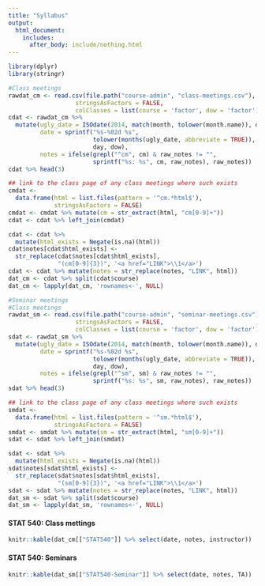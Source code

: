 ```yaml
---
title: "Syllabus"
output:
  html_document:
    includes:
      after_body: include/nothing.html
---
```


```r
library(dplyr)
library(stringr)
```

```r
#Class meetings
rawdat_cm <- read.csv(file.path("course-admin", "class-meetings.csv"),
                   stringsAsFactors = FALSE,
                   colClasses = list(course = 'factor', dow = 'factor'))
cdat <- rawdat_cm %>%
  mutate(ugly_date = ISOdate(2014, match(month, tolower(month.name)), day),
         date = sprintf("%s-%02d %s",
                        tolower(months(ugly_date, abbreviate = TRUE)),
                        day, dow),
         notes = ifelse(grepl("^cm", cm) & raw_notes != "",
                        sprintf("%s: %s", cm, raw_notes), raw_notes))
cdat %>% head(3)

## link to the class page of any class meetings where such exists
cmdat <-
  data.frame(html = list.files(pattern = '^cm.*html$'),
             stringsAsFactors = FALSE)
cmdat <- cmdat %>% mutate(cm = str_extract(html, "cm[0-9]+"))
cdat <- cdat %>% left_join(cmdat)

cdat <- cdat %>%
  mutate(html_exists = Negate(is.na)(html))
cdat$notes[cdat$html_exists] <-
  str_replace(cdat$notes[cdat$html_exists],
              "(cm[0-9]{3})", '<a href="LINK">\\1</a>')
cdat <- cdat %>% mutate(notes = str_replace(notes, "LINK", html))
dat_cm <- cdat %>% split(cdat$course)
dat_cm <- lapply(dat_cm, 'rownames<-', NULL)

#Seminar meetings
#Class meetings
rawdat_sm <- read.csv(file.path("course-admin", "seminar-meetings.csv"),
                   stringsAsFactors = FALSE,
                   colClasses = list(course = 'factor', dow = 'factor'))
sdat <- rawdat_sm %>%
  mutate(ugly_date = ISOdate(2014, match(month, tolower(month.name)), day),
         date = sprintf("%s-%02d %s",
                        tolower(months(ugly_date, abbreviate = TRUE)),
                        day, dow),
         notes = ifelse(grepl("^sm", sm) & raw_notes != "",
                        sprintf("%s: %s", sm, raw_notes), raw_notes))
sdat %>% head(3)

## link to the class page of any class meetings where such exists
smdat <-
  data.frame(html = list.files(pattern = '^sm.*html$'),
             stringsAsFactors = FALSE)
smdat <- smdat %>% mutate(sm = str_extract(html, "sm[0-9]+"))
sdat <- sdat %>% left_join(smdat)

sdat <- sdat %>%
  mutate(html_exists = Negate(is.na)(html))
sdat$notes[sdat$html_exists] <-
  str_replace(sdat$notes[sdat$html_exists],
              "(sm[0-9]{3})", '<a href="LINK">\\1</a>')
sdat <- sdat %>% mutate(notes = str_replace(notes, "LINK", html))
dat_sm <- sdat %>% split(sdat$course)
dat_sm <- lapply(dat_sm, 'rownames<-', NULL)
```

<!-- unholy hack to make following two tables less wide and the same wide -->
<style type="text/css">
table {
   max-width: 50%;
}
</style>

#### STAT 540: Class mettings

```r
knitr::kable(dat_cm[["STAT540"]] %>% select(date, notes, instructor))
```

#### STAT 540: Seminars

```r
knitr::kable(dat_sm[["STAT540-Seminar"]] %>% select(date, notes, TA))
```
